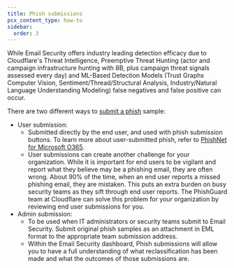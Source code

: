 ```yaml
---
title: Phish submissions
pcx_content_type: how-to
sidebar:
  order: 3
---
```


While Email Security offers industry leading detection efficacy due to Cloudflare's Threat Intelligence, Preemptive Threat Hunting (actor and campaign infrastructure hunting with 8B, plus campaign threat signals assessed every day) and ML-Based Detection Models (Trust Graphs Computer Vision, Sentiment/Thread/Structural Analysis, Industry/Natural Language Understanding Modeling) false negatives and false positive can occur.

There are two different ways to [submit a phish](/cloudflare-one/email-security/phish-submissions/) sample:

- User submission:
    - Submitted directly by the end user, and used with phish submission buttons. To learn more about user-submitted phish, refer to [PhishNet for Microsoft O365](/cloudflare-one/email-security/phish-submissions/#phishnet-o365).
    - User submissions can create another challenge for your organization. While it is important for end users to be vigilant and report what they believe may be a phishing email, they are often wrong. About 90% of the time, when an end user reports a missed phishing email, they are mistaken. This puts an extra burden on busy security teams as they sift through end user reports. The PhishGuard team at Cloudflare can solve this problem for your organization by reviewing end user submissions for you.
- Admin submission:
    - To be used when IT administrators or security teams submit to Email Security. Submit original phish samples as an attachment in EML format to the appropriate team submission address.
    - Within the Email Security dashboard, Phish submissions will allow you to have a full understanding of what reclassification has been made and what the outcomes of those submissions are.